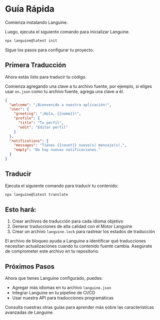 # Guía Rápida

Comienza instalando Languine.

Luego, ejecuta el siguiente comando para inicializar Languine.

```bash title="Terminal"
npx languine@latest init
```

Sigue los pasos para configurar tu proyecto.

## Primera Traducción

Ahora estás listo para traducir tu código.

Comienza agregando una clave a tu archivo fuente, por ejemplo, si eliges usar `en.json` como tu archivo fuente, agrega una clave a él.

```json title="src/locales/en.json"
{
  "welcome": "¡Bienvenido a nuestra aplicación!",
  "user": {
    "greeting": "¡Hola, {{name}}!",
    "profile": {
      "title": "Tu perfil",
      "edit": "Editar perfil"
    }
  },
  "notifications": {
    "messages": "Tienes {{count}} nuevo(s) mensaje(s).",
    "empty": "No hay nuevas notificaciones."
  }
}

```


## Traducir

Ejecuta el siguiente comando para traducir tu contenido:

```bash title="Terminal"
npx languine@latest translate
```

## Esto hará:
1. Crear archivos de traducción para cada idioma objetivo
2. Generar traducciones de alta calidad con el Motor Languine
3. Crear un archivo `languine.lock` para rastrear los estados de traducción

El archivo de bloqueo ayuda a Languine a identificar qué traducciones necesitan actualizaciones cuando tu contenido fuente cambia. Asegúrate de comprometer este archivo en tu repositorio.

## Próximos Pasos

Ahora que tienes Languine configurado, puedes:
- Agregar más idiomas en tu archivo `languine.json`
- Integrar Languine en tu pipeline de CI/CD
- Usar nuestra API para traducciones programáticas

Consulta nuestras otras guías para aprender más sobre las características avanzadas de Languine.